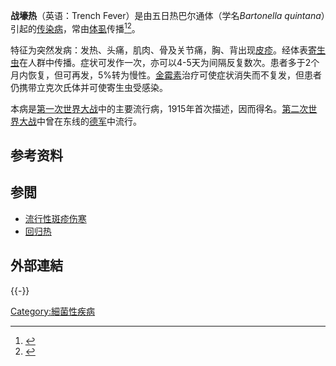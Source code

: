 {{medical}}
{{Infobox_Disease |
  Name           = 戰壕熱 |
  Image          = |
  Caption        = |
  DiseasesDB     = 29814 |
  ICD10          = {{ICD10|A|79|0|a|75}} |
  ICD9           = {{ICD9|083.1}} |
  ICDO           = |
  OMIM           = |
  MedlinePlus    = |
  eMedicineSubj  = med |
  eMedicineTopic = 2303 |
  MeshID         = D014205 |
}}

'''战壕热'''（英语：Trench Fever）是由五日热巴尔通体（学名''Bartonella quintana''）引起的[[传染病|传染病]]，常由[[体虱|体虱]]传播<ref>{{Cite web|title=CDC - Lice - Body Lice - Disease|url=https://www.cdc.gov/parasites/lice/body/disease.html|accessdate=2021-02-27|date=2019-09-26|last=|first=|work=|publisher=[[美国疾控中心|美国疾控中心]]|language=en-us|archive-date=2021-03-19|archive-url=https://web.archive.org/web/20210319033833/https://www.cdc.gov/parasites/lice/body/disease.html|dead-url=no}}</ref><ref>{{Cite web|title=Trench Fever - Infectious Diseases|url=https://www.merckmanuals.com/professional/infectious-diseases/gram-negative-bacilli/trench-fever|accessdate=2021-02-27|work=Merck Manuals Professional Edition|language=en-US|archive-date=2021-01-15|archive-url=https://web.archive.org/web/20210115180846/https://www.merckmanuals.com/professional/infectious-diseases/gram-negative-bacilli/trench-fever|dead-url=no}}</ref>。

特征为突然发病：发热、头痛，肌肉、骨及关节痛，胸、背出现[[皮疹|皮疹]]。经体表[[寄生虫|寄生虫]]在人群中传播。症状可发作一次，亦可以4-5天为间隔反复数次。患者多于2个月内恢复，但可再发，5%转为慢性。[[金霉素|金霉素]]治疗可使症状消失而不复发，但患者仍携带立克次氏体并可使寄生虫受感染。

本病是[[第一次世界大战|第一次世界大战]]中的主要流行病，1915年首次描述，因而得名。[[第二次世界大战|第二次世界大战]]中曾在东线的[[德军|德军]]中流行。

== 参考资料 ==
<references />

== 参閲 ==
* [[流行性斑疹伤寒|流行性斑疹伤寒]]
* [[回归热|回归热]]

==外部連結==
{{Medical resources
| DiseasesDB      = 29814
| ICD10           = {{ICD10|A|79|0|a|75}}
| ICD9            = {{ICD9|083.1}}
| ICDO            =
| OMIM            =
| MedlinePlus     =
| eMedicineSubj   = med
| eMedicineTopic  = 2303
| MeshID          = D014205
| Orphanet        = 64694
}}
{{-}}
{{Gram-negative proteobacterial diseases|state=collapsed}}

[[Category:細菌性疾病|Category:細菌性疾病]]